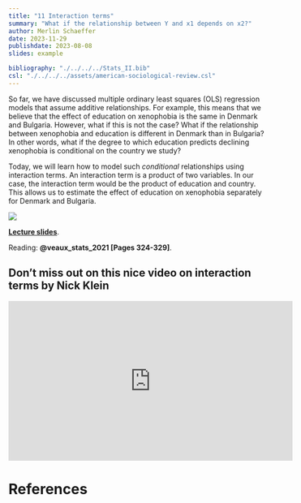 ```yaml
---
title: "11 Interaction terms"
summary: "What if the relationship between Y and x1 depends on x2?"
author: Merlin Schaeffer
date: 2023-11-29
publishdate: 2023-08-08
slides: example

bibliography: "./../../../Stats_II.bib"
csl: "./../../../assets/american-sociological-review.csl"
---
```


So far, we have discussed multiple ordinary least squares (OLS) regression models that assume additive relationships. For example, this means that we believe that the effect of education on xenophobia is the same in Denmark and Bulgaria. However, what if this is not the case? What if the relationship between xenophobia and education is different in Denmark than in Bulgaria? In other words, what if the degree to which education predicts declining xenophobia is conditional on the country we study?

Today, we will learn how to model such *conditional* relationships using interaction terms. An interaction term is a product of two variables. In our case, the interaction term would be the product of education and country. This allows us to estimate the effect of education on xenophobia separately for Denmark and Bulgaria.

![](/Lectures/11-Conditionals/11-Conditionals_files/figure-html/unnamed-chunk-62-1.png)

[**Lecture slides**](/Lectures/11-Conditionals/11-Conditionals.html).

Reading: **@veaux_stats_2021[Pages 324-329]**.

## Don't miss out on this nice video on interaction terms by Nick Klein
<iframe width="560" height="315" src="https://www.youtube.com/embed/J8IHdu-oM64" title="YouTube video player" frameborder="0" allow="accelerometer; autoplay; clipboard-write; encrypted-media; gyroscope; picture-in-picture" allowfullscreen></iframe>

# References
